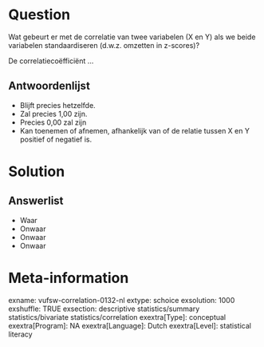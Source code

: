 Question
========
Wat gebeurt er met de correlatie van twee variabelen (X en Y) als we beide variabelen standaardiseren (d.w.z. omzetten in z-scores)?  
  
De correlatiecoëfficiënt ...

Antwoordenlijst
----------
* Blijft precies hetzelfde.
* Zal precies 1,00 zijn.
* Precies 0,00 zal zijn
* Kan toenemen of afnemen, afhankelijk van of de relatie tussen X en Y positief of negatief is.

Solution
========

Answerlist
----------
* Waar
* Onwaar
* Onwaar
* Onwaar

Meta-information
================
exname: vufsw-correlation-0132-nl
extype: schoice
exsolution: 1000
exshuffle: TRUE
exsection: descriptive statistics/summary statistics/bivariate statistics/correlation
exextra[Type]: conceptual
exextra[Program]: NA
exextra[Language]: Dutch
exextra[Level]: statistical literacy

